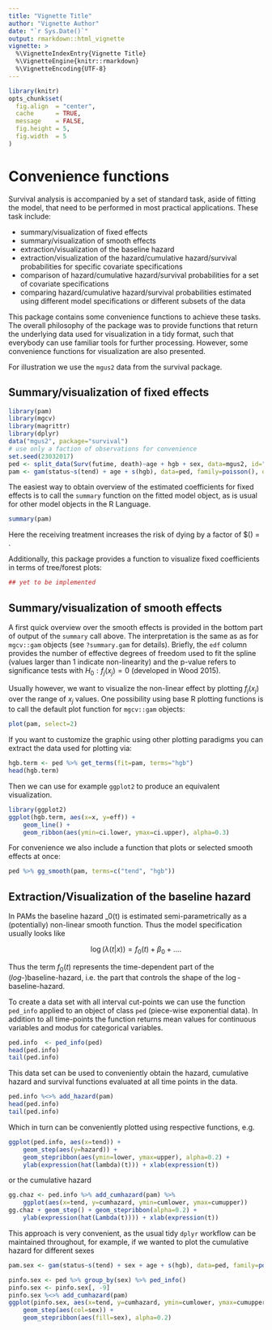 ```yaml
---
title: "Vignette Title"
author: "Vignette Author"
date: "`r Sys.Date()`"
output: rmarkdown::html_vignette
vignette: >
  %\VignetteIndexEntry{Vignette Title}
  %\VignetteEngine{knitr::rmarkdown}
  %\VignetteEncoding{UTF-8}
---
```


```r
library(knitr)
opts_chunk$set(
  fig.align  = "center",
  cache      = TRUE,
  message    = FALSE,
  fig.height = 5,
  fig.width  = 5
)
```


# Convenience functions

Survival analysis is accompanied by a set of standard task, 
aside of fitting the model, that need to be performed in most practical applications. 
These task include: 

- summary/visualization of fixed effects 
- summary/visualization of smooth effects
- extraction/visualization of the baseline hazard
- extraction/visualization of the hazard/cumulative hazard/survival probabilities
for specific covariate specifications
- comparison of hazard/cumulative hazard/survival probabilities for a set 
of covariate specifications
- comparing hazard/cumulative hazard/survival probabilities estimated using 
different model specifications or different subsets of the data 

This package contains some convenience functions to achieve these tasks. 
The overall philosophy of the package was to provide functions that return the 
underlying data used for visualization in a tidy format, such that everybody 
can use familiar tools for further processing. However, some convenience functions 
for visualization are also presented. 

For illustration we use the `mgus2` data from the survival package. 


## Summary/visualization of fixed effects 

```r
library(pam)
library(mgcv)
library(magrittr)
library(dplyr)
data("mgus2", package="survival")
# use only a faction of observations for convenience
set.seed(23032017)
ped <- split_data(Surv(futime, death)~age + hgb + sex, data=mgus2, id="id")
pam <- gam(status~s(tend) + age + s(hgb), data=ped, family=poisson(), offset=offset)
```

The easiest way to obtain overview of the estimated coefficients for fixed effects 
is to call the `summary` function on the fitted model object, as is usual 
for other model objects in the R Language.

```r
summary(pam)
```



Here the receiving treatment increases the risk of dying by a factor of 
$\exp(\Sexpr{round(coef(pam.treat)[2], 2)}) = \Sexpr{round(exp(coef(pam.treat)[2]), 2)}.

Additionally, this package provides a function to visualize fixed coefficients 
in terms of tree/forest plots: 

```r
## yet to be implemented 
```


## Summary/visualization of smooth effects
A first quick overview over the smooth effects is provided in the bottom part of 
output of the `summary` call above. The interpretation is the same as as for 
`mgcv::gam` objects (see `?summary.gam` for details). Briefly, the `edf` column 
provides the number of effective degrees of freedom used to fit the spline 
(values larger than 1 indicate non-linearity) and the p-value refers to 
significance tests with $H_0: f_j(x_j) = 0$ (developed in Wood 2015). 

Usually however, we want to visualize the non-linear effect by plotting 
$f_j(x_j)$ over the range of $x_j$ values. One possibility using base R 
plotting functions is to call the default plot function for `mgcv::gam` objects: 

```r
plot(pam, select=2)
```

If you want to customize the graphic using other plotting paradigms you can 
extract the data used for plotting via: 

```r
hgb.term <- ped %>% get_terms(fit=pam, terms="hgb")
head(hgb.term)
```

Then we can use for example `ggplot2` to produce an equivalent visualization. 

```r
library(ggplot2)
ggplot(hgb.term, aes(x=x, y=eff)) + 
	geom_line() + 
	geom_ribbon(aes(ymin=ci.lower, ymax=ci.upper), alpha=0.3)
```

For convenience we also include a function that plots or selected smooth 
effects at once: 

```r
ped %>% gg_smooth(pam, terms=c("tend", "hgb"))
```

## Extraction/Visualization of the baseline hazard

In PAMs the baseline hazard \lambda_0(t) is estimated semi-parametrically as a 
(potentially) non-linear smooth function. Thus the model specification usually 
looks like 

$$
\log(\lambda(t|x)) = f_0(t) + \beta_0 + \ldots.
$$

Thus the term $f_0(t)$ represents the time-dependent part of the ($log$-)baseline-hazard, 
i.e. the part that controls the shape of the $\log$-baseline-hazard. 

To create a data set with all interval cut-points we can use the function 
`ped_info` applied to an object of class `ped` (piece-wise exponential data). 
In addition to all time-points the function returns mean values for continuous 
variables and modus for categorical variables.

```r
ped.info  <- ped_info(ped)
head(ped.info)
tail(ped.info)
```

This data set can be used 
to conveniently obtain the hazard, cumulative hazard and survival functions evaluated 
at all time points in the data. 


```r
ped.info %<>% add_hazard(pam)
head(ped.info)
tail(ped.info)
```

Which in turn can be conveniently plotted using respective functions, e.g. 

```r
ggplot(ped.info, aes(x=tend)) + 
	geom_step(aes(y=hazard)) + 
	geom_stepribbon(aes(ymin=lower, ymax=upper), alpha=0.2) + 
	ylab(expression(hat(lambda)(t))) + xlab(expression(t))
```

or the cumulative hazard 

```r
gg.chaz <- ped.info %>% add_cumhazard(pam) %>% 
	ggplot(aes(x=tend, y=cumhazard, ymin=cumlower, ymax=cumupper))
gg.chaz + geom_step() + geom_stepribbon(alpha=0.2) + 
	ylab(expression(hat(Lambda(t)))) + xlab(expression(t))
```

This approach is very convenient, as the usual tidy `dplyr` workflow can 
be maintained throughout, for example, if we wanted to plot the cumulative hazard 
for different sexes 

```r
pam.sex <- gam(status~s(tend) + sex + age + s(hgb), data=ped, family=poisson(), offset=offset)
```

```r
pinfo.sex <- ped %>% group_by(sex) %>% ped_info()
pinfo.sex <- pinfo.sex[, -9]
pinfo.sex %<>% add_cumhazard(pam)
ggplot(pinfo.sex, aes(x=tend, y=cumhazard, ymin=cumlower, ymax=cumupper)) + 
	geom_step(aes(col=sex)) + 
	geom_stepribbon(aes(fill=sex), alpha=0.2)
```

